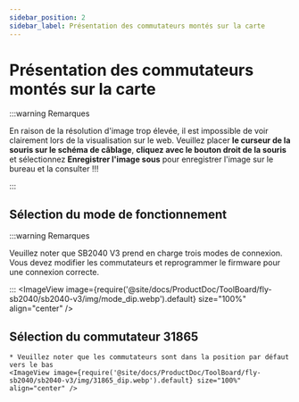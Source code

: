 ```yaml
---
sidebar_position: 2
sidebar_label: Présentation des commutateurs montés sur la carte
---
```


# Présentation des commutateurs montés sur la carte

:::warning Remarques

En raison de la résolution d'image trop élevée, il est impossible de voir clairement lors de la visualisation sur le web. Veuillez placer **le curseur de la souris sur le schéma de câblage**, **cliquez avec le bouton droit de la souris** et sélectionnez **Enregistrer l'image sous** pour enregistrer l'image sur le bureau et la consulter !!!

:::

## Sélection du mode de fonctionnement

:::warning Remarques

Veuillez noter que SB2040 V3 prend en charge trois modes de connexion. Vous devez modifier les commutateurs et reprogrammer le firmware pour une connexion correcte.

:::
    <ImageView image={require('@site/docs/ProductDoc/ToolBoard/fly-sb2040/sb2040-v3/img/mode_dip.webp').default} size="100%" align="center" />

## Sélection du commutateur 31865

    * Veuillez noter que les commutateurs sont dans la position par défaut vers le bas
    <ImageView image={require('@site/docs/ProductDoc/ToolBoard/fly-sb2040/sb2040-v3/img/31865_dip.webp').default} size="100%" align="center" />
